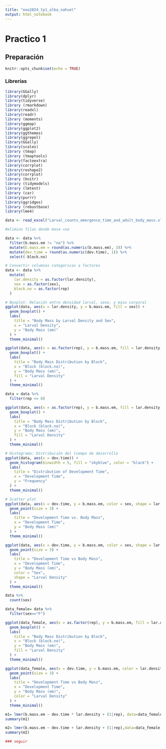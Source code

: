 ```yaml
---
title: "eea2024_tp1_alba_nahuel"
output: html_notebook
---
```



# Practico 1

## Preparación
```r

knitr::opts_chunk$set(echo = TRUE)


```

### Librerías 
```r

library(GGally)
library(dplyr)
library(tidyverse)
library (rmarkdown)
library(readxl)
library(readr)
library (moments)
library(ggmap)
library(ggplot2)
library(ggthemes)  
library(ggrepel) 
library(GGally)
library(scales)  
library (tmap)
library (tmaptools)
library(factoextra)
library(corrplot)
library(reshape2)
library(corrplot)
library (knitr)
library (tidymodels)
library (lmtest)
library (car)
library(purrr)
library(ggridges)
library (robustbase)
library(lme4)

```

```r
data <- read_excel("Larval_counts_emergence_time_and_adult_body_mass.xlsx", sheet = "VarE")

```


```r
#elimino filas donde masa =na

data <- data %>%
  filter(b.mass.em != "na") %>%
  mutate(b.mass.em = round(as.numeric(b.mass.em), 3)) %>% 
  mutate(dev.time = round(as.numeric(dev.time), 1)) %>% 
  select(-block.no)

```

```r
# Convertir columnas categóricas a factores
data <- data %>%
  mutate(
    lar.density = as.factor(lar.density),
    sex = as.factor(sex),
    block.no = as.factor(rep)
  )
```


```r
# Boxplot: Relación entre densidad larval, sexo, y masa corporal
ggplot(data, aes(x = lar.density, y = b.mass.em, fill = sex)) +
  geom_boxplot() +
  labs(
    title = "Body Mass by Larval Density and Sex",
    x = "Larval Density",
    y = "Body Mass (em)"
  ) +
  theme_minimal()
```


```r
ggplot(data, aes(x = as.factor(rep), y = b.mass.em, fill = lar.density)) +
  geom_boxplot() +
  labs(
    title = "Body Mass Distribution by Block",
    x = "Block (block.no)",
    y = "Body Mass (em)",
    fill = "Larval Density"
  ) +
  theme_minimal()
```


```r
data = data %>% 
  filter(rep <= 8)
```



```r
ggplot(data, aes(x = as.factor(rep), y = b.mass.em, fill = lar.density)) +
  geom_boxplot() +
  labs(
    title = "Body Mass Distribution by Block",
    x = "Block (block.no)",
    y = "Body Mass (em)",
    fill = "Larval Density"
  ) +
  theme_minimal()
```

```r
# Histograma: Distribución del tiempo de desarrollo
ggplot(data, aes(x = dev.time)) +
  geom_histogram(binwidth = 5, fill = "skyblue", color = "black") +
  labs(
    title = "Distribution of Development Time",
    x = "Development Time",
    y = "Frequency"
  ) +
  theme_minimal()
```


```r
# Scatter plot
ggplot(data, aes(x = dev.time, y = b.mass.em, color = sex, shape = lar.density)) +
  geom_point(size = 3) +
  labs(
    title = "Development Time vs. Body Mass",
    x = "Development Time",
    y = "Body Mass (em)"
  ) +
  theme_minimal()

```



```r

ggplot(data, aes(x = dev.time, y = b.mass.em, color = sex, shape = lar.density)) +
  geom_point(size = 3) +
  labs(
    title = "Development Time vs Body Mass",
    x = "Development Time",
    y = "Body Mass (em)",
    color = "Sex",
    shape = "Larval Density"
  ) +
  theme_minimal()

```

```r
data %>% 
  count(sex)
```


```r
data_female= data %>% 
  filter(sex=="F")
```



```r
ggplot(data_female, aes(x = as.factor(rep), y = b.mass.em, fill = lar.density)) +
  geom_boxplot() +
  labs(
    title = "Body Mass Distribution by Block",
    x = "Block (block.no)",
    y = "Body Mass (em)",
    fill = "Larval Density"
  ) +
  theme_minimal()
```

```r
ggplot(data_female, aes(x = dev.time, y = b.mass.em, color = lar.density )) +
  geom_point(size = 3) +
  labs(
    title = "Development Time vs Body Mass",
    x = "Development Time",
    y = "Body Mass (em)",
    color = "Larval Density"
  ) +
  theme_minimal()
```

```r
m1= lmer(b.mass.em ~ dev.time * lar.density + (1|rep), data=data_female)
summary(m1)
```

```r
m2= lmer(b.mass.em ~ dev.time + lar.density + (1|rep),data=data_female)
summary(m2)
```

```r
### seguir
```




